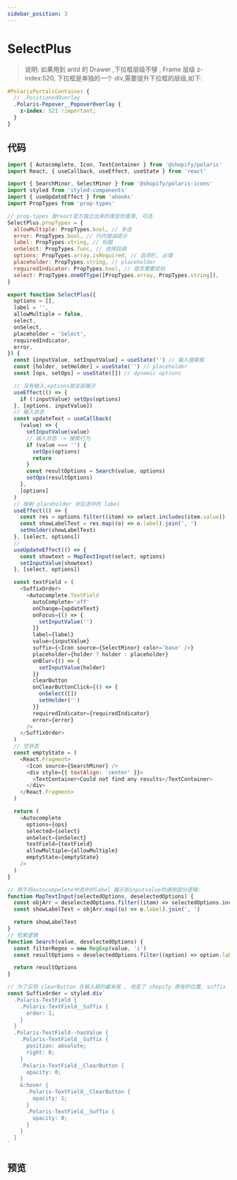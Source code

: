```yaml
---
sidebar_position: 3
---
```


# SelectPlus

> 说明: 如果用到 antd 的 Drawer ,下拉框层级不够 , Frame 层级 z-index:520, 下拉框是单独的一个 div,需要提升下拉框的层级,如下:

```scss title="app.scss"
#PolarisPortalsContainer {
  // .PositionedOverlay
  .Polaris-Popover__PopoverOverlay {
    z-index: 521 !important;
  }
}
```

## 代码

```js title="src/components/SelectPlus.jsx"
import { Autocomplete, Icon, TextContainer } from '@shopify/polaris'
import React, { useCallback, useEffect, useState } from 'react'

import { SearchMinor, SelectMinor } from '@shopify/polaris-icons'
import styled from 'styled-components'
import { useUpdateEffect } from 'ahooks'
import PropTypes from 'prop-types'

// prop-types 是react官方独立出来的类型检查库, 可选.
SelectPlus.propTypes = {
  allowMultiple: PropTypes.bool, // 多选
  error: PropTypes.bool, // 行内错误提示
  label: PropTypes.string, // 标题
  onSelect: PropTypes.func, // 选择回调
  options: PropTypes.array.isRequired, // 选项栏, 必填
  placeholder: PropTypes.string, // placeholder
  requiredIndicator: PropTypes.bool, // 是否需要校验
  select: PropTypes.oneOfType([PropTypes.array, PropTypes.string]),
}

export function SelectPlus({
  options = [],
  label = '',
  allowMultiple = false,
  select,
  onSelect,
  placeholder = 'Select',
  requiredIndicator,
  error,
}) {
  const [inputValue, setInputValue] = useState('') // 输入搜索框
  const [holder, setHolder] = useState('') // placeholder
  const [ops, setOps] = useState([]) // dynamic options

  // 没有输入,options就全部展示
  useEffect(() => {
    if (!inputValue) setOps(options)
  }, [options, inputValue])
  // 输入状态
  const updateText = useCallback(
    (value) => {
      setInputValue(value)
      // 输入状态 -> 搜索行为
      if (value === '') {
        setOps(options)
        return
      }
      const resultOptions = Search(value, options)
      setOps(resultOptions)
    },
    [options]
  )
  // 映射 placeholder 对应选中的 label
  useEffect(() => {
    const res = options.filter((item) => select.includes(item.value))
    const showLabelText = res.map((o) => o.label).join(', ')
    setHolder(showLabelText)
  }, [select, options])
  //
  useUpdateEffect(() => {
    const showtext = MapTextInput(select, options)
    setInputValue(showtext)
  }, [select, options])

  const textField = (
    <SuffixOrder>
      <Autocomplete.TextField
        autoComplete='off'
        onChange={updateText}
        onFocus={() => {
          setInputValue('')
        }}
        label={label}
        value={inputValue}
        suffix={<Icon source={SelectMinor} color='base' />}
        placeholder={holder ? holder : placeholder}
        onBlur={() => {
          setInputValue(holder)
        }}
        clearButton
        onClearButtonClick={() => {
          onSelect([])
          setHolder('')
        }}
        requiredIndicator={requiredIndicator}
        error={error}
      />
    </SuffixOrder>
  )
  // 空状态
  const emptyState = (
    <React.Fragment>
      <Icon source={SearchMinor} />
      <div style={{ textAlign: 'center' }}>
        <TextContainer>Could not find any results</TextContainer>
      </div>
    </React.Fragment>
  )

  return (
    <Autocomplete
      options={ops}
      selected={select}
      onSelect={onSelect}
      textField={textField}
      allowMultiple={allowMultiple}
      emptyState={emptyState}
    />
  )
}

// 用于将autocompelete中选中的label 展示到inputvalue的通用部分逻辑:
function MapTextInput(selectedOptions, deselectedOptions) {
  const objArr = deselectedOptions.filter((item) => selectedOptions.includes(item.value))
  const showLabelText = objArr.map((o) => o.label).join(', ')

  return showLabelText
}
// 检索逻辑
function Search(value, deselectedOptions) {
  const filterRegex = new RegExp(value, 'i')
  const resultOptions = deselectedOptions.filter((option) => option.label.match(filterRegex))

  return resultOptions
}

// 为了实现 clearButton 在输入框的最末尾 , 改变了 shopify 原有的位置, suffix 置于最右侧
const SuffixOrder = styled.div`
  .Polaris-TextField {
    .Polaris-TextField__Suffix {
      order: 1;
    }
  }
  .Polaris-TextField--hasValue {
    .Polaris-TextField__Suffix {
      position: absolute;
      right: 0;
    }
    .Polaris-TextField__ClearButton {
      opacity: 0;
    }
    &:hover {
      .Polaris-TextField__ClearButton {
        opacity: 1;
      }
      .Polaris-TextField__Suffix {
        opacity: 0;
      }
    }
  }
`
```

## 预览


<EmbedSandBox src='https://codesandbox.io/embed/selectplus-jian-suo-gong-neng-shu-ru-bian-hua-wan-zheng-ban-8eveuu?fontsize=14&hidenavigation=1&theme=dark'></EmbedSandBox>

